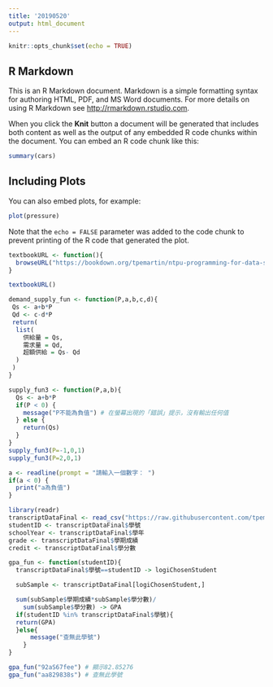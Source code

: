 ```yaml
---
title: '20190520'
output: html_document
---
```



```r
knitr::opts_chunk$set(echo = TRUE)
```

## R Markdown

This is an R Markdown document. Markdown is a simple formatting syntax for authoring HTML, PDF, and MS Word documents. For more details on using R Markdown see <http://rmarkdown.rstudio.com>.

When you click the **Knit** button a document will be generated that includes both content as well as the output of any embedded R code chunks within the document. You can embed an R code chunk like this:

```r
summary(cars)
```

## Including Plots

You can also embed plots, for example:

```r
plot(pressure)
```

Note that the `echo = FALSE` parameter was added to the code chunk to prevent printing of the R code that generated the plot.


```r
textbookURL <- function(){
  browseURL("https://bookdown.org/tpemartin/ntpu-programming-for-data-science/function-and-conditional-execution.html#defaults")
}

textbookURL()
```

```r
demand_supply_fun <- function(P,a,b,c,d){
 Qs <- a+b*P
 Qd <- c-d*P
 return(
  list(
    供給量 = Qs,
    需求量 = Qd,
    超額供給 = Qs- Qd
  )
 )
}
```

```r
supply_fun3 <- function(P,a,b){
  Qs <- a+b*P
  if(P < 0) {
    message("P不能為負值") # 在螢幕出現的「錯誤」提示，沒有輸出任何值
  } else {
    return(Qs)
  }
}
supply_fun3(P=-1,0,1)
supply_fun3(P=2,0,1)
```

```r
a <- readline(prompt = "請輸入一個數字： ")
if(a < 0) {
  print("a為負值")
}
```

```r
library(readr)
transcriptDataFinal <- read_csv("https://raw.githubusercontent.com/tpemartin/github-data/master/transcriptDataFinal.csv")
studentID <- transcriptDataFinal$學號
schoolYear <- transcriptDataFinal$學年
grade <- transcriptDataFinal$學期成績
credit <- transcriptDataFinal$學分數
```


```r
gpa_fun <- function(studentID){
  transcriptDataFinal$學號==studentID -> logiChosenStudent

  subSample <- transcriptDataFinal[logiChosenStudent,]

  sum(subSample$學期成績*subSample$學分數)/
    sum(subSample$學分數) -> GPA
  if(studentID %in% transcriptDataFinal$學號){
  return(GPA)
  }else{
      message("查無此學號")
    }
}

gpa_fun("92aS67fee") # 顯示82.85276
gpa_fun("aa829838s") # 查無此學號
```


